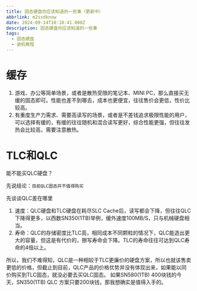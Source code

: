 ```yaml
---
title: 固态硬盘你应该知道的一些事（更新中）
abbrlink: m2ssdknow
date: 2024-09-14T10:18:41.000Z
description: 固态硬盘你应该知道的一些事
tags:
  - 固态硬盘
  - 装机教程
---
```


# 缓存
1. 游戏、办公等简单场景，或者是散热受限的笔记本、MINI PC，那么直接买无缓的固态即可。性能也差不到哪去，成本也更便宜，往往售价会更低，性价比较高。
2. 有重度生产力需求、需要高读写的场景，或者是不差钱追求极限性能的用户，可以选择有缓的，有缓的往往随机和混合读写更好，综合性能更强，但往往发热会比较高，需要注意散热。

# TLC和QLC
能不能买QLC硬盘？

先说结论：`目前QLC固态并不值得购买`

先谈谈QLC差在哪里
1. 速度：QLC硬盘和TLC硬盘在耗尽SLC Cache后，读写都会下降，但往往QLC下降得更多，以西数SN350(1TB)举例，缓外速度100MB/S，只与机械硬盘相当。
2. 寿命：QLC的存储密度比TLC高，相同成本不同颗粒的情况下，QLC能造出更大的容量，但这是有代价的，擦写寿命会下降。TLC的寿命往往可达到QLC寿命的4倍以上。

所以，我们不难得知，QLC是一种相较于TLC更廉价的硬盘方案，所以也就该售卖更低的价格，但截止到目前，QLC产品的价格优势并没有体现出来，如果能以同价购买到TLC固态，就没必要去买QLC固态。
如果SN580(1TB) 400块钱的今天，SN350(1TB) QLC 方案只要200块钱，那我想确实是值得入手的。